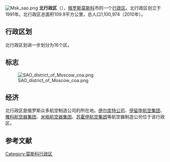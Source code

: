 [[File:Msk_sao.png|thumb]]
'''北行政区'''（{{lang-rus|Се́верный администрати́вный о́круг|Severny administrativny okrug}}），[[俄罗斯|俄罗斯]][[莫斯科|莫斯科]]市的一个[[莫斯科行政区划|行政区]]。北行政区创立于1991年。北行政区总面积109.9平方公里，总人口1,100,974（2010年）。

== 行政区划 ==
北行政区划进一步划分为16个区。

== 标志 ==
[[File:SAO_district_of_Moscow_coa.png|thumb]]

== 经济 ==
北行政区是俄罗斯众多航空制造公司的所在地。[[伊尔库特公司|伊尔库特公司]]、[[伊留申航空集团|伊留申航空集团]]、[[雅科航空器集团|雅科航空器集团]]、[[俄羅斯米格航空器集團|米格航空器集团]]、[[苏霍伊航空集团|苏霍伊航空集团]]等航空器制造公司位于该行政区。

==参考文献==
{{reflist}}

[[Category:莫斯科行政区|Category:莫斯科行政区]]